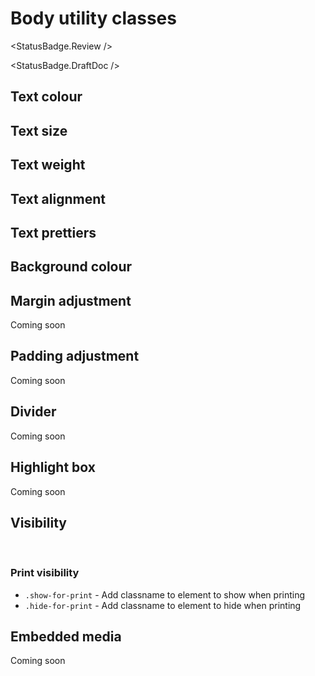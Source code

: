 
<Meta of={BodyUtilitiesStories} />

# Body utility classes

<StatusBadge.Review />

<StatusBadge.DraftDoc />

## Text colour

  <Story of={BodyUtilitiesStories.textColorUtils} />

## Text size

  <Story of={BodyUtilitiesStories.textSizeUtils} />

## Text weight

  <Story of={BodyUtilitiesStories.textWeightUtils} />

## Text alignment

  <Story of={BodyUtilitiesStories.textAlignUtils} />

## Text prettiers

  <Story of={BodyUtilitiesStories.textPrettyUtils} />

## Background colour

  <Story of={BodyUtilitiesStories.backgroundColourUtils} />

## Margin adjustment

Coming soon

## Padding adjustment

Coming soon

## Divider

Coming soon

## Highlight box

Coming soon

## Visibility

  <Story of={BodyUtilitiesStories.visibilityUtils} />

<br />

### Print visibility

*   `.show-for-print` - Add classname to element to show when printing
*   `.hide-for-print` - Add classname to element to hide when printing

## Embedded media

Coming soon
